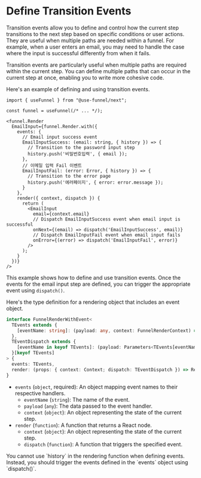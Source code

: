 
# Define Transition Events

Transition events allow you to define and control how the current step transitions to the next step based on specific conditions or user actions. They are useful when multiple paths are needed within a funnel. For example, when a user enters an email, you may need to handle the case where the input is successful differently from when it fails.

Transition events are particularly useful when multiple paths are required within the current step. You can define multiple paths that can occur in the current step at once, enabling you to write more cohesive code.

Here's an example of defining and using transition events.

```tsx
import { useFunnel } from "@use-funnel/next";

const funnel = useFunnel(/* ... */);

<funnel.Render
  EmailInput={funnel.Render.with({
    events: {
      // Email input success event
      EmailInputSuccess: (email: string, { history }) => {
        // Transition to the password input step
        history.push('비밀번호입력', { email });
      },
      // 이메일 입력 Fail 이벤트
      EmailInputFail: (error: Error, { history }) => {
        // Transition to the error page
        history.push('에러페이지', { error: error.message });
      }
    },
    render({ context, dispatch }) {
      return (
        <EmailInput
          email={context.email}
          // Dispatch EmailInputSuccess event when email input is successful
          onNext={(email) => dispatch('EmailInputSuccess', email)}
          // Dispatch EmailInputFail event when email input fails
          onError={(error) => dispatch('EmailInputFail', error)}
        />
      );
    }
  })}
/>
```

This example shows how to define and use transition events. Once the events for the email input step are defined, you can trigger the appropriate event using `dispatch()`.

Here's the type definition for a rendering object that includes an event object.

```ts
interface FunnelRenderWithEvent<
  TEvents extends {
    [eventName: string]: (payload: any, context: FunnelRenderContext) => void
  },
  TEventDispatch extends {
    [eventName in keyof TEvents]: (payload: Parameters<TEvents[eventName]>[0]) => void
  }[keyof TEvents]
> {
  events: TEvents,
  render: (props: { context: Context; dispatch: TEventDispatch }) => React.ReactNode
}
```

- `events` (`object`, required): An object mapping event names to their respective handlers.
  - `eventName` (`string`): The name of the event.
  - `payload` (`any`): The data passed to the event handler.
  - `context` (`object`): An object representing the state of the current step.
- `render` (`function`): A function that returns a React node.
  - `context` (`object`): An object representing the state of the current step.
  - `dispatch` (`function`): A function that triggers the specified event.

<Callout type="warning">
You cannot use `history` in the rendering function when defining events. Instead, you should trigger the events defined in the `events` object using `dispatch()`.
</Callout>